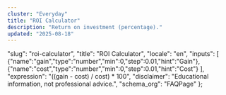 ```yaml
---
cluster: "Everyday"
title: "ROI Calculator"
description: "Return on investment (percentage)."
updated: "2025-08-18"
---
```



  "slug": "roi-calculator",
  "title": "ROI Calculator",
  "locale": "en",
  "inputs": [
    {"name":"gain","type":"number","min":0,"step":0.01,"hint":"Gain"},
    {"name":"cost","type":"number","min":0,"step":0.01,"hint":"Cost"}
  ],
  "expression": "((gain - cost) / cost) * 100",
  "disclaimer": "Educational information, not professional advice.",
  "schema_org": "FAQPage"
};

<BaseLayout title={schema.title} description={schema.description}>
  <Calculator schema={schema} />
</BaseLayout>
